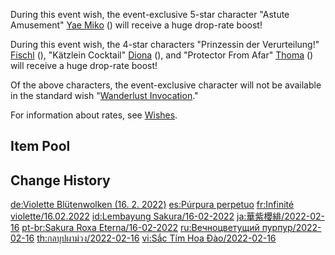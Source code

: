 {{Wish
|name              = Everbloom Violet 2022-02-16
|image             = Everbloom Violet 2022-02-16.png
|type              = Character Event
|duration          = event
|time_start        = 2022-02-16 11:00:00
|time_start_offset = GMT+8
|time_end          = 2022-03-08 17:59:59
|link              = https://genshin.hoyoverse.com/en/news/detail/19397
|preceding         = Gentry of Hermitage/2022-01-25
|preceding2        = Adrift in the Harbor/2022-01-25
|succeeding        = Reign of Serenity/2022-03-08
|succeeding2       = Drifting Luminescence/2022-03-08
|alongside         = Epitome Invocation/2022-02-16
|next              = Everbloom Violet/2022-11-18
}}
During this event wish, the event-exclusive 5-star character "Astute Amusement" [[Yae Miko]] ({{Electro}}) will receive a huge drop-rate boost!

During this event wish, the 4-star characters "Prinzessin der Verurteilung!" [[Fischl]] ({{Electro}}), "Kätzlein Cocktail" [[Diona]] ({{Cryo}}), and "Protector From Afar" [[Thoma]] ({{Pyro}}) will receive a huge drop-rate boost!

Of the above characters, the event-exclusive character will not be available in the standard wish "[[Wanderlust Invocation]]."

For information about rates, see [[Wishes]].

==Item Pool==
{{Wish Pool
|^Yae Miko
|^Fischl
|^Diona
|^Thoma
|Diluc
|Jean
|Keqing
|Mona
|Qiqi
|Barbara
|Beidou
|Bennett
|Chongyun
|Gorou
|Kujou Sara
|Ningguang
|Noelle
|Razor
|Rosaria
|Sayu
|Sucrose
|Xiangling
|Xingqiu
|Xinyan
|Yanfei
|Yun Jin
|Dragon's Bane
|Eye of Perception
|Favonius Codex
|Favonius Greatsword
|Favonius Lance
|Favonius Sword
|Favonius Warbow
|Lion's Roar
|Rainslasher
|Rust
|Sacrificial Bow
|Sacrificial Fragments
|Sacrificial Greatsword
|Sacrificial Sword
|The Bell
|The Flute
|The Stringless
|The Widsith
|Black Tassel
|Bloodtainted Greatsword
|Cool Steel
|Debate Club
|Emerald Orb
|Ferrous Shadow
|Harbinger of Dawn
|Magic Guide
|Raven Bow
|Sharpshooter's Oath
|Skyrider Sword
|Slingshot
|Thrilling Tales of Dragon Slayers
}}

==Change History==
{{Change History|2.5}}

[[de:Violette Blütenwolken (16. 2. 2022)]]
[[es:Púrpura perpetuo]]
[[fr:Infinité violette/16.02.2022]]
[[id:Lembayung Sakura/16-02-2022]]
[[ja:華紫櫻緋/2022-02-16]]
[[pt-br:Sakura Roxa Eterna/16-02-2022]]
[[ru:Вечноцветущий пурпур/2022-02-16]]
[[th:กลบุปผาม่วง/2022-02-16]]
[[vi:Sắc Tím Hoa Đào/2022-02-16]]